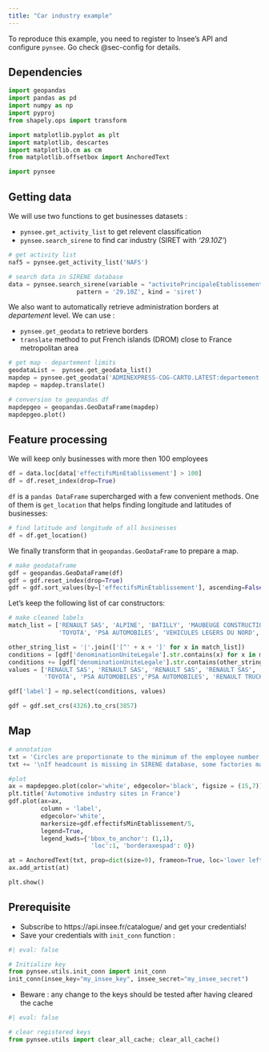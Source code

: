 ```yaml
---
title: "Car industry example"
---
```


To reproduce this example, you need to register to
Insee's API and configure `pynsee`. Go check @sec-config for
details. 

## Dependencies

```python
import geopandas
import pandas as pd
import numpy as np
import pyproj
from shapely.ops import transform

import matplotlib.pyplot as plt
import matplotlib, descartes
import matplotlib.cm as cm
from matplotlib.offsetbox import AnchoredText

import pynsee
```

## Getting data

We will use two functions to get businesses datasets :

- `pynsee.get_activity_list` to get relevent classification
- `pynsee.search_sirene` to find car industry (SIRET with _'29.10Z'_)

```python
# get activity list
naf5 = pynsee.get_activity_list('NAF5')

# search data in SIRENE database
data = pynsee.search_sirene(variable = "activitePrincipaleEtablissement",
                   pattern = '29.10Z', kind = 'siret')
```

We also want to automatically retrieve administration
borders at _departement_ level.
We can use :

- `pynsee.get_geodata` to retrieve borders
- `translate` method to put French islands (DROM) close to France metropolitan area

```python
# get map - departement limits
geodataList =  pynsee.get_geodata_list()
mapdep = pynsee.get_geodata('ADMINEXPRESS-COG-CARTO.LATEST:departement')
mapdep = mapdep.translate()

# conversion to geopandas df
mapdepgeo = geopandas.GeoDataFrame(mapdep)
mapdepgeo.plot()
```


## Feature processing

We will keep only businesses with more then 100 employees

```python
df = data.loc[data['effectifsMinEtablissement'] > 100]
df = df.reset_index(drop=True)
```

`df` is a `pandas DataFrame` supercharged with a few 
convenient methods. One of them is `get_location` that 
helps finding longitude and latitudes of businesses:

```python
# find latitude and longitude of all businesses
df = df.get_location()
```

We finally transform that in `geopandas.GeoDataFrame` 
to prepare a map. 

```python
# make geodataframe
gdf = geopandas.GeoDataFrame(df)
gdf = gdf.reset_index(drop=True)
gdf = gdf.sort_values(by=['effectifsMinEtablissement'], ascending=False)
```

Let's keep the following list of car constructors: 

```python
# make cleaned labels
match_list = ['RENAULT SAS', 'ALPINE', 'BATILLY', 'MAUBEUGE CONSTRUCTION',
              'TOYOTA', 'PSA AUTOMOBILES', 'VEHICULES LEGERS DU NORD', 'RENAULT TRUCKS']
```

```python
other_string_list = '|'.join(['[^' + x + ']' for x in match_list])
conditions = [gdf['denominationUniteLegale'].str.contains(x) for x in match_list]
conditions += [gdf['denominationUniteLegale'].str.contains(other_string_list)]
values = ['RENAULT SAS', 'RENAULT SAS', 'RENAULT SAS', 'RENAULT SAS',
          'TOYOTA', 'PSA AUTOMOBILES','PSA AUTOMOBILES', 'RENAULT TRUCKS', 'OTHER']

gdf['label'] = np.select(conditions, values)
```

```python
gdf = gdf.set_crs(4326).to_crs(3857)
```

## Map

```python
# annotation
txt = 'Circles are proportionate to the minimum of the employee number range'
txt += '\nIf headcount is missing in SIRENE database, some factories may not be displayed'

#plot
ax = mapdepgeo.plot(color='white', edgecolor='black', figsize = (15,7))
plt.title('Automotive industry sites in France')
gdf.plot(ax=ax,
         column = 'label',
         edgecolor='white',
         markersize=gdf.effectifsMinEtablissement/5,
         legend=True,
         legend_kwds={'bbox_to_anchor': (1,1),
                       'loc':1, 'borderaxespad': 0})

at = AnchoredText(txt, prop=dict(size=9), frameon=True, loc='lower left')
ax.add_artist(at)

plt.show()
```

## Prerequisite {#sec-config}

- Subscribe to https://api.insee.fr/catalogue/ and get your credentials!
- Save your credentials with `init_conn` function :

```python
#| eval: false

# Initialize key
from pynsee.utils.init_conn import init_conn
init_conn(insee_key="my_insee_key", insee_secret="my_insee_secret")
```

- Beware : any change to the keys should be tested after having cleared the cache

```python
#| eval: false

# clear registered keys
from pynsee.utils import clear_all_cache; clear_all_cache()
```
